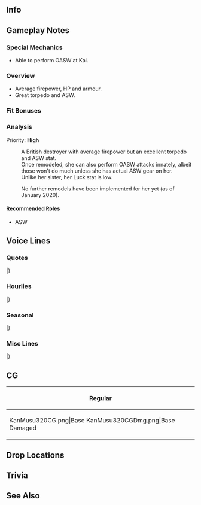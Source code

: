 ==Info==
{{KanmusuInfo|ID=320}}
{{KanmusuInfo|ID=320a}}

==Gameplay Notes==
===Special Mechanics===
* Able to perform OASW at Kai.

===Overview===
* Average firepower, HP and armour.
* Great torpedo and ASW.

===Fit Bonuses===
{{:{{BASEPAGENAME}}/Equipment Bonuses}}
{{clear}}

===Analysis===
Priority: '''High'''
:A British destroyer with average firepower but an excellent torpedo and ASW stat.
:Once remodeled, she can also perform OASW attacks innately, albeit those won't do much unless she has actual ASW gear on her.
:Unlike her sister, her Luck stat is low.

:No further remodels have been implemented for her yet (as of January 2020).

====Recommended Roles====
* ASW

==Voice Lines==
===Quotes===
{{ShipquoteHeader}}
{{ShipquoteKai
|scenario = Introduction
|origin =Hi、私の名前はJanus。そうよ、あのJervis僚艦の…えぇ、知らない？完全に潜りね。いい？しっかり覚えておきなさい。
|translation =Hi, my name is Janus. Yes, from the same flotilla as Jervis... Eh, you don't know me? You really are unqualified to be admiral. Listen up, alright? You better remember this.
}}
{{ShipquoteKai|kai = true
|scenario = Introduction
|origin =Hi、J級駆逐艦、Janusよ。提督、今日も頑張っていきましょう。えぇ？あっ、何？私の顔に、なんかついてます？
|translation =Hi, I'm the J-class destroyer, Janus. Admiral, let's work hard today too. Eh? Ah, what is it? Is there something on my face?
}}
{{ShipquoteKai
|scenario = Library
|origin =J級駆逐艦、私がJanusよ。そうね、Jervisたちと一緒に、本国艦隊や地中海艦隊で、色々のことを頑張ったわ。Franceの艦艇と戦ったことも…あのShingle作戦では、Jervisと一緒に、Anzioの戦いを支援して、そこであれを…Jervisは軽傷だったみたい。不思議っていうか、なんていうか…
|translation =I'm the J-class destroyer, Janus. Yes, I worked hard doing lots of things with Jervis and the others in the Home and Mediterranean Fleets. We even fought against a French fleet...<ref>She fought against the Vichy French during the [https://en.wikipedia.org/wiki/Syria%E2%80%93Lebanon_Campaign#War_at_sea Syria-Lebanon Campaign].</ref> During Operation Shingle when Jervis and I were supporting the landings at Anzio, that's when... it looked like Jervis was lightly damaged.<ref>[[Jervis]] got her bow blown off in that action.</ref> Fate is such a fickle mistress...
}}
{{ShipquoteKai
|scenario = Secretary 1
|origin =Janus、了解！任せなさい！
|translation =I got it! Leave it to me!
}}
{{ShipquoteKai
|scenario = Secretary 2
|origin =うえぇ？うえぇ？？どこ！？えぇ？うそ？もう、やめてよ！
|translation = Eh? Eeeh? Where is it!? Eh? You're joking? Jeez, stop that!
}}
{{ShipquoteKai
|scenario = Secretary 3
|origin =あぁ、あれでしょう。あれの話はいいわ、もう。大きすぎるっていうか、無理。反則でしょう、あれは。あぁ、Jervis？かすり傷だったららしいわ。
|translation =Ah, about that. I don't really want to talk about it anymore. It was so impossibly big. It was just unfair. Ah, Jervis? I think she got off with just a scratch.<ref>Referring to either the [https://en.wikipedia.org/wiki/Henschel_Hs_293 Henschel Hs 293] or the [https://en.wikipedia.org/wiki/Fritz_X Fritz X] glider bombs (depending on which version of the story you're listening to) that sank her and damaged Jervis at Anzio.</ref>
}}
{{ShipquoteKai|kai = true
|scenario = Secretary 3
|origin =えっ、何？Jervis、あんたなんか言った？そう？ならいいんだけど。
|translation =Eh, what is it? Jerivs, did you say something? Really? That's fine then.
}}
{{ShipquoteKai
|scenario = Idle
|origin =提督？何？えぇ、bogey？知らないわ。敵ってこと？外宇宙？練習艦？なんの事？ん、銀河？I know、ここの新型ボマーでしょう？違うの？
|translation =Admiral? What is it? Eh, bogey? I don't know what that is. Do you mean an enemy? Outer space? A training ship? What are you talking about? Hmmm, Ginga? I know that, it's the new type of bomber here right? You don't mean that?<ref>Referring to [https://en.wikipedia.org/wiki/Ginga_Hy%C5%8Dry%C5%AB_Vifam Ginga Hyouryuu Vifam] where Janus was the name of the training ship. Bogey was the name of her ship's computer.</ref>
}}
{{ShipquoteKai
|scenario = Secretary Married
|origin =あぁ、Jervis, tea time？私が入りてあげる。あんたと提督の分も。任せて、大丈夫だから。…ん、何その目？大丈夫だから！
|translation = Ah, Jervis, is it tea time? I'll go get some tea for you and the Admiral. Just leave it to me, I'll be just fine. ...Ngh, what's with that look? I said I'll be fine!
}}
{{ShipquoteKai
|scenario = Wedding
|origin =何、提督？Janusになにか御用？Jervisならあっちよ。…えっ、私に？な、何？…あぁ、この箱…うそ！本当に？いいの、私で？…そう。そうなんだ。Thanks a lot. 私も、愛してる！
|translation =What is it, Admiral? Do you have orders for me? If you want Jervis, she's over there. ...Eh, you need me? F-for what? ...Ah, this box is... No way! Is it really for me? Are you fine with me? ...I see. So you are. Thanks a lot. I love you too!
}}
{{ShipquoteKai
|scenario = Looking At Scores
|origin =情報？待ってなさい、私が持ってきてあげ……はぁー、うわぁー！うぅ…あの、thanks. やだ。
|translation =Information? Just wait a minute, I'll get it for yo... Aaah, whoaaa! Urgh... Umm, thanks. Oopsie.
}}
{{ShipquoteKai
|scenario = Joining A Fleet
|origin =本国艦隊、第七駆逐戦隊、抜錨！Janus、出撃します！
|translation =Home Fleet, 7th Destroyer Flotilla, weigh anchor! Janus, sortieing!
}}
{{ShipquoteKai|kai = true
|scenario = Joining A Fleet
|origin =地中海戦隊、第十四駆逐戦隊、抜錨！Janus、出撃します！
|translation =Mediterranean Fleet, 14th Destroyer Flotilla, weigh anchor! Janus, sortieing!
}}
{{ShipquoteKai
|scenario = Equipment 1
|origin =Thanks a lot. よし！これなら！
|translation =Thanks a lot. Alright! This is it!
}}
{{ShipquoteKai
|scenario = Equipment 2
|origin =いい感じじゃない。行けそうよ。
|translation = This feels great. I can work with this.
}}
{{ShipquoteKai|kai = true
|scenario = Equipment 2
|origin =かなりいい感じじゃない。行けそうよ。
|translation =This feels quite good. I can work with this.
}}
{{ShipquoteKai
|scenario = Equipment 3
|origin =そう、よかった。
|translation = Yes, this is great.
}}
{{ShipquoteKai
|scenario = Supply
|origin =Thanks a lot.
|translation = Thanks a lot.
}}
{{ShipquoteKai
|scenario = Docking Minor
|origin =ちょっと汚れちゃった。シャワー浴びていい？えへぇ、thanks！
|translation =I got a bit dirty. Can I take a shower? Ehe, thanks!
}}
{{ShipquoteKai
|scenario = Docking Major
|origin =やだ、お洋服が…もう、クリーニングをしなきゃ…覚えてなさいよ！
|translation =Oh no, my clothes are all... I have to send them for cleaning... I'll get them for this!
}}
{{ShipquoteKai
|scenario = Construction
|origin =新しい子？ようこそ、艦隊に！
|translation =A new girl? Welcome to the fleet!
}}
{{ShipquoteKai
|scenario = Returning From Sortie
|origin =ふあぁ、なんとか無事に帰えてこれたみたい。よかった。
|translation =Whew, it looks like we somehow made it back safely. Thank goodness.
}}
{{ShipquoteKai
|scenario = Starting A Sortie
|origin =旗艦、このJanusが預かるわ。Jervis、いい？私に付いてきて！
|translation =I, Janus, will be the flagship. Jervis, are you ready? Follow me!
}}
{{ShipquoteKai|kai = true
|scenario = Starting A Sortie
|origin =旗艦、このJanusに任せておいて。Jervis、みんな、いい？私に付いてきて！
|translation =Leave being the flagship to me, Janus. Everyone, Jervis, are you ready? Follow me!
}}
{{ShipquoteKai
|scenario = Battle Start
|origin =Janus, enemy in sight.
|translation = I've got the enemy in sight.
}}
{{ShipquoteKai
|scenario = Attack
|origin =Shoot！うえぇ、外れた！？えぇ？
|translation = Shoot! Eh, I missed!? Eh?
}}
{{ShipquoteKai|kai = true
|scenario = Attack
|origin =Shoot！うえぇ、外れた！？Shooooooooot！
|translation =Shoot! Eh, I missed!? Shooooooooot！
}}
{{ShipquoteKai
|scenario = Air Battle/Daytime Spotting/Night Battle Attack
|origin =私、本当はちょっとしつこいのよ。ねぇ！？
|translation =Just so you know, I'm really quite presistent. Got it!?
}}
{{ShipquoteKai
|scenario = Night Battle
|origin =よし、仕留めます！Follow me！
|translation = Alright, let's finish them! Follow me!
}}
{{ShipquoteKai
|scenario = MVP
|origin =えぇ、私が一番働いちゃった？本当？やだ、Jervis、ほら見て、私の…あ、あんた、たくさん持ってるわね…まあ、いいわ。数じゃないのよ。
|translation =Eh, I worked the hardest? Really? Oh my, Jervis, take a look at my... Y-you've really got a lot of them huh... Well, no matter. Numbers aren't everything.
}}
{{ShipquoteKai
|scenario = Minor Damage 1
|origin =やだ！だ、大丈夫？そう？
|translation = Oh no! A-am I still alright? I am?
}}
{{ShipquoteKai
|scenario = Minor Damage 2
|origin =うわぁー！だから、いたいって！このー！
|translation =Whaaaa! I said that hurt! You...!
}}
{{ShipquoteKai
|scenario = Major Damage
|origin =うえへぇー！ぐぅ、bloody hell！もう、こんなの無理だって言ってるのに！
|translation = Whoaaaaah! Urgh, bloody hell! Jeez, I told you this was too much!
}}
{{ShipquoteKai
|scenario = Sunk
|origin = やだ…痛くて、冷たい……うそ、私、沈んでる？…Jervis、どこ？手をつないで…お願い…
|translation = No... It hurts, it's cold... Oh no, am I sinking? ...Jervis, where are you? Hold my hand... Please...
}}
|}
<references/>
{{clear}}

===Hourlies===
{{ShipquoteHeader | type = hourly}}
{{ShipquoteKai|kai = true
|scenario = 00:00
|origin =そうね、今日は私が面倒をみてあげます。いいでしょう？ふん、よかった。任せなさい。
|translation =That's right, I'll be taking care of everything today. That's fine right? Humph, that's good. Leave it to me.
}}
{{ShipquoteKai|kai = true
|scenario = 01:00
|origin =It’s 1 o’clock. んー、何からしましょうか？なにかしてほしいこと、あります？
|translation = It's 1 o'clock. Hmmm, what shall we do? Is there anything you'd like to do?
}}
{{ShipquoteKai|kai = true
|scenario = 02:00
|origin =It’s 2 o’clock. Jervisはどうだった？あぁ、そう。んー。
|translation = It's 2 o'clock. What do you think, Jervis? Ah, I see. Hmmm.
}}
{{ShipquoteKai|kai = true
|scenario = 03:00
|origin =It’s 3 o’clock. 深夜だけど、深夜のお茶会、tea timeと行きましょうか？お茶入れるね。任せなさい。
|translation = It’s 3 o’clock. It's late at night now, but how about we have a late-night tea party? I'll go make some tea then. Leave it to me.
}}
{{ShipquoteKai|kai = true
|scenario = 04:00
|origin =It’s 4 o’clock. お茶のお代わり、いる？…うん、了解。もうすぐ、朝ね。
|translation = It's 4 o'clock. Would you like another cup of tea? ...Yup, got it. It's almost morning.
}}
{{ShipquoteKai|kai = true
|scenario = 05:00
|origin = It’s 5 o’clock. 朝ね、提督。Good morning！みんなを起こす用意をしないと。
|translation = It’s 5 o’clock. It's morning, Admiral. Good morning! I need to wake everyone up.
}}
{{ShipquoteKai|kai = true
|scenario = 06:00
|origin =It’s 6 o’clock. 総員起こし！繰り返す。総員起こし！これは演習ではない！起きなさい！Get up！
|translation =It’s 6 o’clock. All hands, assemble! I repeat. All hands, assemble! This is not a drill! Wake up! Get up!
}}
{{ShipquoteKai|kai = true
|scenario = 07:00
|origin =7 o’clock. 提督、breakfastは、私が用意したわ。こちらにどぞ。さあ、召し上がれ。
|translation =7 o’clock. Admiral, I've made breakfast. Here you go. Go on, help yourself.
}}
{{ShipquoteKai|kai = true
|scenario = 08:00
|origin =It’s 8 o’clock. 提督、私のfull breakfast、お口に合った？そう？よかった。
|translation =It’s 8 o’clock. Admiral, did my full breakfast suit your tastes? Really? Great.
}}
{{ShipquoteKai|kai = true
|scenario = 09:00
|origin =It’s 9 o’clock. Jervis、おはよう。あぁ、Arkもいったんだ。本国艦隊、もちろん、健在よ。
|translation =It’s 9 o’clock. Jervis, good morning. Ah, Ark is here too. The Home Fleet is definitely doing well.
}}
{{ShipquoteKai|kai = true
|scenario = 10:00
|origin =It’s 10 o’clock. そう、地中海は気をつけないと。えぇ、Iron Bottom Sound？知らないわ。硬そうね。どこらへんのこと？
|translation =It’s 10 o’clock. Yes, we need to be careful around the Mediterranean. Eh, Iron Bottom Sound? I don't know what that is. It sounds like something hard. Where can you find it?
}}
{{ShipquoteKai|kai = true
|scenario = 11:00
|origin =It’s elevenses. ん？これ？これはソーナーよ。優秀なんだから。船団護衛には大事、大事！ここ？ここは弾薬庫。…あんまりさわないで。危ないから。
|translation =It’s elevenses. Hmm? This? This is a sonar. It's an excellent equipment. It's really important for fleet escort! This? This is my magazine. ...Please don't keep touching it. It's dangerous.<ref>Her magazine detonated when she was struck by a bomb at Anzio which sunk her.</ref>
}}
{{ShipquoteKai|kai = true
|scenario = 12:00
|origin = It is noon. Lunchの時間ね。私のお手製サンドウィチ、いる？そう？じゃあ、これ。さあ、召し上がれ。紅茶でいい？ここに置くわね。
|translation =It is noon. It's time for lunch. Would you like some of my handmade sandwiches? You would? Then, here you go. Go on, help yourself. Is black tea fine? Then I'll leave a cup here.
}}
{{ShipquoteKai|kai = true
|scenario = 13:00
|origin =It’s 1 o’clock. Janusサンドはお口にあった？そう？えへへぇ。Earl Greyのお代わりはいる？そう？はい！
|translation =It’s 1 o’clock. Did you like my sandwiches? You did? Ehehe. Would you like more Earl Grey? You would? Here!
}}
{{ShipquoteKai|kai = true
|scenario = 14:00
|origin =It’s 2 o’cl… あら、Warspite！ごきげんよう。調子はどう？…そう！さすがね。私も元気。ほら、見て！
|translation = It's 2 o'cl... Oh, Warspite! Good day. How are you? ...I see! I wouldn't expect anything else. I'm fine too. Just look!
}}
{{ShipquoteKai|kai = true
|scenario = 15:00
|origin =It’s 3 o’clock. Tea timeの時間ね。大事、大事。今日は…Earl Greyでいい？そう？よかった。待てて。
|translation = It's 3 o'clock. It's tea time. It's really important. Is Earl Grey... fine for today? You would? Great. Wait a minute.
}}
{{ShipquoteKai|kai = true
|scenario = 16:00
|origin =It’s 4 o’clock. Jervis、何？そんなに見つめて。私の顔に何をついてる？えぇ、何？
|translation =It’s 4 o’clock. Jervis, what is it? You're staring at me so intently. Is there something on me? Eh, what is it?
}}
{{ShipquoteKai|kai = true
|scenario = 17:00
|origin =It’s 5. 私、地中海の夕日って、あんまり好きじゃないの。でも、ここの夕日は、きれい。えへぇ、好きよ。
|translation =It’s 5. I don't really like the sunset on the Mediterranean. But, the sunset here is beautiful. Ehe, I like it.
}}
{{ShipquoteKai|kai = true
|scenario = 18:00
|origin =It’s 6 o’clock. さてっと、そろそろ艦隊を港に戻しましょう。ヂィナーはどうするの？外で？本当に？
|translation =It’s 6 o’clock. Now then, it's about time we brought the fleet back to port. What are we doing for dinner? We're going out? Really?
}}
{{ShipquoteKai|kai = true
|scenario = 19:00
|origin =It's 7 o’clock. 噂のrestaurant、マミーヤね。楽しみ！Jervisも呼んでいい？えへぇ、よかった！
|translation =It's 7 o’clock. So this Mamiya's, the restaurant I've heard all about. I can't wait! Can I call Jervis too? Ehe, great!
}}
{{ShipquoteKai|kai = true
|scenario = 20:00
|origin =It’s 8 o…んー、美味しいは！マミーヤ恐るべしい！あぁ、Jervisもきた。ここ！ここよ！
|translation =It's 8 o... Mmm, this is delicious! Mamiya's is incredible! Ah, Jervis is here. Over here! We're over here!
}}
{{ShipquoteKai|kai = true
|scenario = 21:00
|origin =It’s 9 o’clock…あの、あそこで騒いでる重巡、思いっきり見覚えが…あぁ、Jervis関わらない方がいいって。あぁ、あぁー！もう、めちゃくちゃ！
|translation =It’s 9 o’clock. ... Umm, I think I remember that noisy heavy cruiser over there from somewhere... Ah, Jervis don't get involved with them! Ah, aaah! Jeez, you're so reckless!<ref>Likely referring to [[Zara]] that was sunk by [[Jervis]] at the [https://en.wikipedia.org/wiki/Battle_of_Cape_Matapan Battle of Cape Matapan].</ref>
}}
{{ShipquoteKai|kai = true
|scenario = 22:00
|origin =It’s 10 o’clock. 今日は疲れたわ。提督、毎日大変ね。えぇ、そう？楽しいの？…ん、そう考えれば、そうなんのかな…そう？
|translation =It’s 10 o’clock. Today was tiring. Admiral, ever day must be hard for you. Eh, really? It's fun? ...Hmm, I guess it must be if you think so... Really?
}}
{{ShipquoteKai|kai = true
|scenario = 23:00
|origin =It’s 11 o’clock. 一日お疲れ様。明日もいい一日になれたいいわね。おやすみなさい。Good night.
|translation =It’s 11 o’clock. Good work today. It will be nice if tomorrow is a good day too. See you. Good night.<ref>She actually just says "good night" twice.</ref>
}}
|}
<references/>
{{clear}}

===Seasonal===
{{SeasonalHeaderOld}}
{{SeasonalQuote
|scenario = [[Seasonal/Autumn_2019|Autumn 2019]]
|origin = この季節は好き。過ごしやすいし。何？くんくん。何の匂い？美味しそう。チンジュフアキマツリ？あぁ、提督、行ってみましょう？
|translation =	I like this season. It just passes by peacefully. What's that? *sniff* *sniff*. What's that smell? It smells good. The Naval District Autumn Festival? Ah, Admiral, can we go?
|audio = Janus_Autumn_2019_Sec1.mp3
|notes = 
}}
{{SeasonalQuote
|scenario = [[Seasonal/Saury_2019|Saury 2019]]
|origin = サンマoperation。話には聞いていたわ。是非参加しないと。そう、装備が大事なのね。どれどれ…あぁ、私向いてるかもしれない。
|translation =	The saury operation. I've heard all about it. Please let me take part too. I see, so equipment is important. Let's see now... Ah, this might suit me pretty well.
|audio = Janus_Saury_2019_Sec1.mp3
|notes = 
}}
{{SeasonalQuote
|scenario = [[Seasonal/End_of_Year_2019|End of Year 2019]]
|origin = 年末の鎮守府大掃除ね？Janus、了解！任せなさい！…で、何よ、どうするの？えっと…
|translation =	It's the end of year Naval Base Spring Clean right? Understood! Leave it to me! ...So, what am I supposed to do? Uhmmm...
|audio = Janus_Year_End_2019_Secretary_1.mp3
|notes = 
}}
{{SeasonalQuote
|scenario = [[Seasonal/New_Year_2020|New Year 2020]]
|origin = A Happy New Year！提督、知ってる？「初詣」でしょう？いくは。行きます！
|translation =	A Happy New Year! Admiral, do you know? It's time for "Hatsumode" right? I'll be going. I'm off!
|audio = Janus_New_Year_2020_Secretary_1.mp3
|notes = 
}}
{{SeasonalQuote
|scenario = [[Seasonal/Setsubun_2020|Setsubun 2020]]
|origin = セッツブーンも、もちろん私たちに任せなさい！鬼は…あの重巡姉妹でしょ？了解済み。照準よし。一斉射、shoot!
|translation =	You can definitely count on us for Setsubun too! The Onis are... those heavy cruiser sisters right? Understood. Target acquired. Fire a salvo!
|audio = Janus_Setsubun_2020_Secretary_1.mp3
|notes = 
}}
{{SeasonalQuote
|scenario = [[Seasonal/Valentine%27s_Day_2020|Valentine's Day 2020]]
|origin = 艦隊の伝統なのね。了解したわ。少し甘めだけど…甘いものは嫌い？そう？良かった。
|translation =	So it's a fleet tradition. Understood. It's a bit sweet but... Do you not like sweet things? Really? Great.
|audio = Janus_Valentines_2020_Secretary_1.mp3
|notes = 
}}
{{SeasonalQuote
|scenario = [[Seasonal/White_Day_2020|White Day 2020]]
|origin = 提督、これは？チョコのお返し？私に？Thanks a lot。あはぁ、良かった。嬉しい。
|translation =	Admiral, what's this? A return gift for the chocolates? For me? Thanks a lot. Aha, I like it. I'm happy.
|audio = Janus_White_Day_2020_Secretary_1.mp3
|notes = 
}}
{{SeasonalQuote
|scenario = [[Seasonal/Coming_of_Spring_2020|Spring 2020]]
|origin = オハーナミ、私も参加したい！提督、Jervis、行きましょう。早く！
|translation =	I want to go flower viewing too! Admiral, Jervis, let's go. Hurry up!
|audio = Janus_Spring_2020_Secretary_1.mp3
|notes = 
}}
{{SeasonalQuote
|scenario = [[Seasonal/Rainy_Season_2020|Rainy Season 2020]]
|origin = これが話に聞いてた、「ツーユー」ですね？あぁ、雨の日が多いと、艤装が少し心配…明石さん、見てもらっていいですか？って、並んでる！
|translation =	So this is the "Tsuuyuu" I've heard about? Ah, there are so many rainy days, I'm worried about my rigging... Akashi, can you take a look at it? Whoa, there's a line!
|audio = Janus_Rainy_Season_2020_Secretary_1.mp3
|notes = 
}}
{{SeasonalQuote
|scenario = [[Seasonal/Christmas_2020|Christmas 2020]]
|origin = Happy Christmas!あぁ、Jervis、そのケーキ、私が提督に持っていこと思っていたんのに！もう！
|translation =	Happy Christmas! Ah, Jervis, I wanted to bring that cake to the Admiral! Jeez!
|audio = Janus_Christmas_2020_Secretary_1.mp3
|notes = 
}}
{{SeasonalQuote
|scenario = [[Seasonal/Eighth_Anniversary|8th Anniversary]]
|origin = 提督、congratulations! 今年は8th Anniversaryですって。感謝の気持、伝えたいわ。ありがとう。
|translation =	Admiral, congratulations! I heard this year is the 8th Anniversary. I'd like to tell you how grateful I am. Thanks.
|audio = Janus_8th Anniversary_Secretary_1.mp3
|notes = 
}}
|}<references/>

{{clear}}

===Misc Lines===
{{SeasonalHeaderOld}}
{{SeasonalQuote
|scenario = [[Hinamatsuri 2020 Mini-Event]]
|origin = Janus、了解。OK、任せて！
|translation =	Janus, acknowledging. OK, leave it to me!
|audio = Ship_Voice_Janus_Kai_Hinamatsuri_2020_Mini-Event_Friend_Fleet_1.mp3
|notes = Friend Fleet 1
}}
{{SeasonalQuote
|scenario = [[Fall 2020 Event]]
|origin = Janus、前方に敵と交戦中の友軍を発見！我が艦隊はこれより援護する。続け！
|translation =	Allied forces engaged with the enemy fleet spotted ahead! Our fleet will now provide support. Forwards!
|audio = Ship_Voice_Janus_Kai_Fall_2020_Event_Friend_Fleet_1.mp3
|notes = 
}}
|}<references/>

{{clear}}

==CG==
{| class="mw-collapsible mw-collapsed wikitable" style="width: 100%;"
!Regular
|-
|<gallery>
KanMusu320CG.png|Base
KanMusu320CGDmg.png|Base Damaged
</gallery>
|}

==Drop Locations==

==Trivia==

==See Also==
{{shiplist}}
